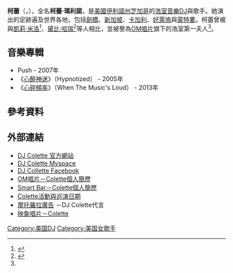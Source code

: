 {{藝人
| Name                = 柯蕾
| Img                 = Colette WTML.jpg
| Img_capt            = 
| Img_size            = 
| Landscape           = 
| Background          =solo_singer 
| Birth_name          = Colette Marino
| Alias               = DJ Colette、Colette
| Born                = {{birth date and age|1975|5|27}}
| Died                = 
| Origin              = {{USA}}[[伊利諾州|伊利諾州]][[芝加哥|芝加哥]]
| Instrument          = 
| Voice_type          = 
| Genre               = [[浩室音樂|浩室音樂]]
| Occupation          = [[DJ|DJ]]、[[歌手|歌手]]
| Years_active        = 
| Label               = [[OM唱片|OM唱片]]
| Associated_acts     = 
| URL                 = {{url|www.djcolette.com}}
}}

'''柯蕾'''（{{lang-en|Colette}}，{{bd|1975年|5月27日}}），全名'''柯蕾·瑪利諾'''，是[[美國|美國]][[伊利諾州|伊利諾州]][[芝加哥|芝加哥]]的[[浩室音樂|浩室音樂]][[DJ|DJ]]與歌手。她演出的足跡遍及世界各地，包括[[劍橋|劍橋]]、[[新加坡|新加坡]]、[[卡加利|卡加利]]、[[好萊塢|好萊塢]]與[[蒙特婁|蒙特婁]]。柯蕾曾被與[[凱莉·米洛|凱莉·米洛]]<ref name="imeem">{{cite web |url=http://djcolette.imeem.com/ |title=IMEEM 簡介 |access-date=2009-10-16 |archive-date=2008-10-11 |archive-url=https://web.archive.org/web/20081011063724/http://djcolette.imeem.com/ |dead-url=no }}</ref>、[[黛比·哈瑞|黛比·哈瑞]]<ref name="chicagomag">{{cite web |url=http://www.chicagomag.com/Chicago-Magazine/December-2007/You-Should-Know-DJ-Colette/ |publisher=芝加哥雜誌 |title=You Should Know...DJ Colette |access-date=2009-10-16 |archive-date=2021-01-19 |archive-url=https://web.archive.org/web/20210119064422/https://www.chicagomag.com/chicago-magazine/december-2007/you-should-know-dj-colette/ |dead-url=no }}</ref>等人相比，並被譽為[[OM唱片|OM唱片]]旗下的浩室第一夫人<ref name="imeem" />。

== 音樂專輯 ==
* Push - 2007年
* 《[[心醉神迷|心醉神迷]]》（Hypnotized） - 2005年
* 《[[心碎頻率|心碎頻率]]》（When The Music's Loud） - 2013年

== 參考資料 ==
{{reflist}}

== 外部連結 ==
*[http://www.djcolette.com DJ Colette 官方網站] {{Wayback|url=http://www.djcolette.com/ |date=20210314184819 }}
*[http://www.myspace.com/djcolette DJ Colette Myspace] {{Wayback|url=http://www.myspace.com/djcolette |date=20210316143500 }}
*[http://www.facebook.com/profile.php?id=723770202 DJ Collette Facebook]
*[https://web.archive.org/web/20090216145608/http://om-records.com/artists/colette OM唱片－Colette個人簡歷]
*[https://web.archive.org/web/20111018081637/http://www.smartbarchicago.com/residents/index.html#colette Smart Bar－Colette個人簡歷]
*[https://web.archive.org/web/20090625011703/http://om-records.com/artists/colette/events Colette活動與巡演日期]
*[http://www.youtube.com/watch?v=V8tV5t72MdI 摩托羅拉廣告] {{Wayback|url=http://www.youtube.com/watch?v=V8tV5t72MdI |date=20101013001016 }}－DJ Colette代言
*[https://web.archive.org/web/20100311072704/http://www.hinote.com.tw/artist_detail.aspx?sn=1182 映象唱片－Colette]

{{Authority control}}
{{DEFAULTSORT:Colette, Dj}}
[[Category:美国DJ|Category:美国DJ]]
[[Category:美国女歌手|Category:美国女歌手]]
